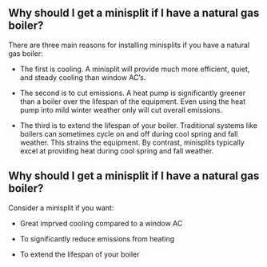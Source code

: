 ::: {.content-hidden when-format="pptx"}

# Why should I get a minisplit if I have a natural gas boiler?

There are three main reasons for installing minisplits if you have a natural gas boiler:

- The first is cooling. A minisplit will provide much more efficient, quiet, and steady cooling than window AC’s.

- The second is to cut emissions. A heat pump is significantly greener than a boiler over the lifespan of the equipment. Even using the heat pump into mild winter weather only will cut overall emissions.

- The third is to extend the lifespan of your boiler. Traditional systems like boilers can sometimes cycle on and off during cool spring and fall weather. This strains the equipment. By contrast, minisplits typically excel at providing heat during cool spring and fall weather.

:::

::: {.content-visible when-format="pptx"}

# Why should I get a minisplit if I have a natural gas boiler?

Consider a minisplit if you want:

- Great imprved cooling compared to a window AC

- To significantly reduce emissions from heating

- To extend the lifespan of your boiler

:::